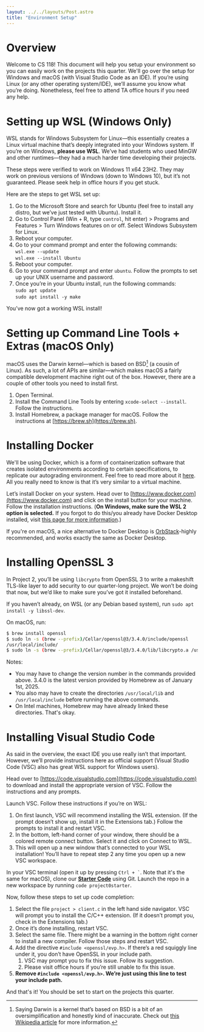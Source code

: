 ```yaml
---
layout: ../../layouts/Post.astro
title: "Environment Setup"
---
```


# Overview

Welcome to CS 118! This document will help you setup your environment so you
can easily work on the projects this quarter. We'll go over the setup for 
Windows and macOS (with Visual Studio Code as an IDE). If you’re using Linux 
(or any other operating system/IDE), we’ll assume you know what you’re doing. 
Nonetheless, feel free to attend TA office hours if you need any help.

# Setting up WSL (Windows Only)

WSL stands for Windows Subsystem for Linux—this essentially creates a Linux virtual machine that’s deeply integrated into your Windows system. If you’re on Windows, **please use WSL**. We’ve had students who used MinGW and other runtimes—they had a much harder time developing their projects. 

These steps were verified to work on Windows 11 x64 23H2. They may work on previous versions of Windows (down to Windows 10), but it’s not guaranteed. Please seek help in office hours if you get stuck.

Here are the steps to get WSL set up:

1. Go to the Microsoft Store and search for Ubuntu (feel free to install any distro, but we’ve just tested with Ubuntu). Install it.  
2. Go to Control Panel (Win \+ R, type `control`, hit enter) \> Programs and Features \> Turn Windows features on or off. Select Windows Subsystem for Linux.   
3. Reboot your computer.  
4. Go to your command prompt and enter the following commands:  
   `wsl.exe --update`  
   `wsl.exe --install Ubuntu`  
5. Reboot your computer.  
6. Go to your command prompt and enter `ubuntu`. Follow the prompts to set up your UNIX username and password.  
7. Once you’re in your Ubuntu install, run the following commands:  
   `sudo apt update`  
   `sudo apt install -y make`

You’ve now got a working WSL install\!

# Setting up Command Line Tools \+ Extras (macOS Only)

macOS uses the Darwin kernel—which is based on BSD[^1] (a cousin of Linux). As such, a lot of APIs are similar—which makes macOS a fairly compatible development machine right out of the box. However, there are a couple of other tools you need to install first.

1. Open Terminal.  
2. Install the Command Line Tools by entering `xcode-select --install`. Follow the instructions.  
3. Install Homebrew, a package manager for macOS. Follow the instructions at [https://brew.sh](https://brew.sh).

# Installing Docker

We'll be using Docker, which is a form of containerization software that creates
isolated environments according to certain specifications, to replicate our
autograding environment. Feel free to read more about it [here](https://www.ibm.com/topics/docker). All you really need to know is that it’s very similar to a virtual machine. 

Let’s install Docker on your system. Head over to [https://www.docker.com](https://www.docker.com) and click on the install button for your machine. Follow the installation instructions. (**On Windows, make sure the WSL 2 option is selected.** If you forgot to do this/you already have Docker Desktop installed, visit [this page for more information](https://docs.docker.com/desktop/wsl/#turn-on-docker-desktop-wsl-2).)

If you're on macOS, a nice alternative to Docker Desktop is
[OrbStack](https://orbstack.dev)-highly recommended, and works exactly the same
as Docker Desktop.

# Installing OpenSSL 3

In Project 2, you’ll be using `libcrypto` from OpenSSL 3 to write a makeshift
TLS-like layer to add security to our quarter-long project. We won’t be doing that now, but we’d like to make sure you’ve got it installed beforehand.

If you haven’t already, on WSL (or any Debian based system), run `sudo apt install -y libssl-dev`. 

On macOS, run:  
```bash
$ brew install openssl
$ sudo ln -s (brew --prefix)/Cellar/openssl@3/3.4.0/include/openssl
/usr/local/include/
$ sudo ln -s (brew --prefix)/Cellar/openssl@3/3.4.0/lib/libcrypto.a /usr/local/lib
```
Notes:
- You may have to change the version number in the commands provided above.
3.4.0 is the latest version provided by Homebrew as of January 1st, 2025.
- You also may have to create the directories `/usr/local/lib` and
`/usr/local/include` before running the above commands.
- On Intel machines, Homebrew may have already linked these directories. That's
  okay.

# Installing Visual Studio Code

As said in the overview, the exact IDE you use really isn’t that important. However, we’ll provide instructions here as official support (Visual Studio Code (VSC) also has great WSL support for Windows users).

Head over to [https://code.visualstudio.com](https://code.visualstudio.com) to download and install the appropriate version of VSC. Follow the instructions and any prompts. 

Launch VSC. Follow these instructions if you’re on WSL:

1. On first launch, VSC will recommend installing the WSL extension. (If the prompt doesn’t show up, install it in the Extensions tab.) Follow the prompts to install it and restart VSC.   
2. In the bottom, left-hand corner of your window, there should be a colored remote connect button. Select it and click on Connect to WSL.  
3. This will open up a new window that’s connected to your WSL installation\! You’ll have to repeat step 2 any time you open up a new VSC workspace.

In your VSC terminal (open it up by pressing `` Ctrl + ` ``. Note that it's the same for macOS), clone our [**Starter Code**](https://github.com/CS118F24/project0starter) using Git. Launch the repo in a new workspace by running `code project0starter`. 

Now, follow these steps to set up code completion:

1. Select the file `project > client.c` in the left hand side navigator. VSC will prompt you to install the C/C++ extension. (If it doesn’t prompt you, check in the Extensions tab.)   
2. Once it’s done installing, restart VSC.  
3. Select the same file. There might be a warning in the bottom right corner to install a new compiler. Follow those steps and restart VSC.  
4. Add the directive `#include <openssl/evp.h>`. If there’s a red squiggly line under it, you don’t have OpenSSL in your include path.   
   1. VSC may prompt you to fix this issue. Follow its suggestion.   
   2. Please visit office hours if you’re still unable to fix this issue.  
5. **Remove `#include <openssl/evp.h>`. We’re just using this line to test your
include path.**


And that's it! You should be set to start on the projects this quarter.



[^1]:  Saying Darwin is a kernel that’s based on BSD is a bit of an oversimplification and honestly kind of inaccurate. Check out [this Wikipedia article](https://en.wikipedia.org/wiki/Darwin_\(operating_system\)) for more information.
